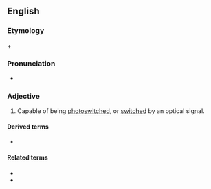 ==English==

===Etymology===
{{m|en|photo-}} + {{m|en|switchable}}

===Pronunciation===
* {{a|US}} {{IPA|foʊtoʊˈswɪtʃəbl|lang=en}}

===Adjective===
{{en-adj|-}}

# {{label|en|nanotechnology|biotechnology}} Capable of being [[photoswitched]], or [[switch]]ed by an optical signal.

====Derived terms====
* {{l|en|photoswitchability}}

====Related terms====
* {{l|en|photoswitching}}
* {{l|en|photoswitch}}
